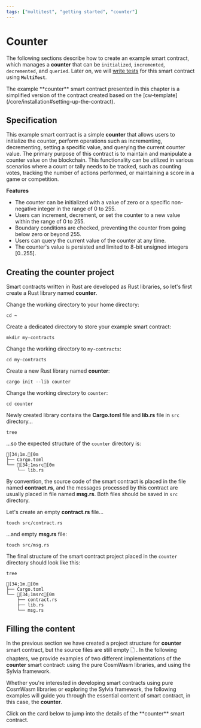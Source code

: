 ```yaml
---
tags: ["multitest", "getting started", "counter"]
---
```



# Counter

The following sections describe how to create an example smart contract, which manages a **counter**
that can be `initialized`, `incremented`, `decremented`, and `queried`. Later on, we will
[write tests](writing-tests.mdx) for this smart contract using **`MultiTest`**.

<Callout type="info" emoji="☉">
  The example **counter** smart contract presented in this chapter is a simplified version of the
  contract created based on the [cw&#8209;template](/core/installation#setting-up-the-contract).
</Callout>

## Specification

This example smart contract is a simple **counter** that allows users to initialize the counter,
perform operations such as incrementing, decrementing, setting a specific value, and querying the
current counter value. The primary purpose of this contract is to maintain and manipulate a counter
value on the blockchain. This functionality can be utilized in various scenarios where a count or
tally needs to be tracked, such as counting votes, tracking the number of actions performed, or
maintaining a score in a game or competition.

**Features**

- The counter can be initialized with a value of zero or a specific non-negative integer in the
  range of 0 to 255.
- Users can increment, decrement, or set the counter to a new value within the range of 0 to 255.
- Boundary conditions are checked, preventing the counter from going below zero or beyond 255.
- Users can query the current value of the counter at any time.
- The counter's value is persisted and limited to 8-bit unsigned integers [0..255].

## Creating the counter project

Smart contracts written in Rust are developed as Rust libraries, so let's first create a Rust
library named **counter**.

Change the working directory to your home directory:

```shell copy filename="TERMINAL"
cd ~
```

Create a dedicated directory to store your example smart contract:

```shell copy filename="TERMINAL"
mkdir my-contracts
```

Change the working directory to `my-contracts`:

```shell copy filename="TERMINAL"
cd my-contracts
```

Create a new Rust library named **counter**:

```shell copy filename="TERMINAL"
cargo init --lib counter
```

Change the working directory to `counter`:

```shell copy filename="TERMINAL"
cd counter
```

Newly created library contains the **Cargo.toml** file and **lib.rs** file in `src` directory...

```shell copy filename="TERMINAL"
tree
```

...so the expected structure of the `counter` directory is:

```ansi filename="counter (directory)"
[34;1m.[0m
├── Cargo.toml
└── [34;1msrc[0m
    └── lib.rs
```

By convention, the source code of the smart contract is placed in the file named **contract.rs**,
and the messages processed by this contract are usually placed in file named **msg.rs**. Both files
should be saved in `src` directory.

Let's create an empty **contract.rs** file...

```shell copy filename="TERMINAL"
touch src/contract.rs
```

...and empty **msg.rs** file:

```shell copy filename="TERMINAL"
touch src/msg.rs
```

The final structure of the smart contract project placed in the `counter` directory should look like
this:

```shell copy filename="TERMINAL"
tree
```

```ansi filename="counter (directory)"
[34;1m.[0m
├── Cargo.toml
└── [34;1msrc[0m
    ├── contract.rs
    ├── lib.rs
    └── msg.rs
```

## Filling the content

In the previous section we have created a project structure for **counter** smart contract, but the
source files are still empty 🗋 . In the following chapters, we provide examples of two different
implementations of the **counter** smart contract: using the pure CosmWasm libraries, and using the
Sylvia framework.

Whether you're interested in developing smart contracts using pure CosmWasm libraries or exploring
the Sylvia framework, the following examples will guide you through the essential content of smart
contract, in this case, the **counter**.

<Callout type="info" emoji="🦘">
  Click on the card below to jump into the details of the **counter** smart contract.
</Callout>

<Cards>
  <Card
    title="Counter smart contract written using pure CosmWasm libraries"
    href="counter/counter-cosmwasm"
    icon=""
    children=""
  />
  <Card
    title="Counter smart contract written using Sylvia framework"
    href="counter/counter-sylvia"
    icon=""
    children=""
  />
</Cards>
